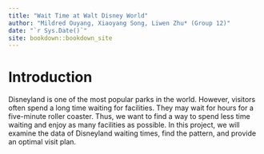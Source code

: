 ```yaml
--- 
title: "Wait Time at Walt Disney World"
author: "Mildred Ouyang, Xiaoyang Song, Liwen Zhu* (Group 12)"
date: "`r Sys.Date()`"
site: bookdown::bookdown_site
---
```

<script src="https://d3js.org/d3.v7.js"></script>

# Introduction
Disneyland is one of the most popular parks in the world. However, visitors often spend a long time waiting for facilities. They may wait for hours for a five-minute roller coaster. Thus, we want to find a way to spend less time waiting and enjoy as many facilities as possible. In this project, we will examine the data of Disneyland waiting times, find the pattern, and provide an optimal visit plan.
